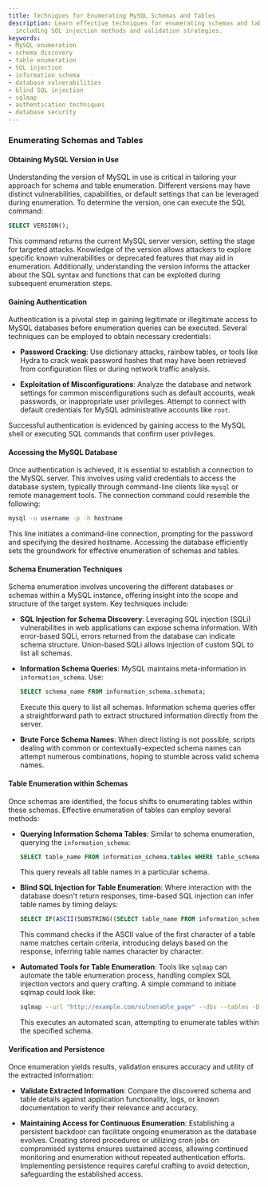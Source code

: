 ```yaml
---
title: Techniques for Enumerating MySQL Schemas and Tables
description: Learn effective techniques for enumerating schemas and tables in MySQL,
  including SQL injection methods and validation strategies.
keywords:
- MySQL enumeration
- schema discovery
- table enumeration
- SQL injection
- information schema
- database vulnerabilities
- blind SQL injection
- sqlmap
- authentication techniques
- database security
---
```


### Enumerating Schemas and Tables

#### Obtaining MySQL Version in Use

Understanding the version of MySQL in use is critical in tailoring your approach for schema and table enumeration. Different versions may have distinct vulnerabilities, capabilities, or default settings that can be leveraged during enumeration. To determine the version, one can execute the SQL command:

```sql
SELECT VERSION();
```

This command returns the current MySQL server version, setting the stage for targeted attacks. Knowledge of the version allows attackers to explore specific known vulnerabilities or deprecated features that may aid in enumeration. Additionally, understanding the version informs the attacker about the SQL syntax and functions that can be exploited during subsequent enumeration steps.

#### Gaining Authentication

Authentication is a pivotal step in gaining legitimate or illegitimate access to MySQL databases before enumeration queries can be executed. Several techniques can be employed to obtain necessary credentials:

- **Password Cracking**: Use dictionary attacks, rainbow tables, or tools like Hydra to crack weak password hashes that may have been retrieved from configuration files or during network traffic analysis.
  
- **Exploitation of Misconfigurations**: Analyze the database and network settings for common misconfigurations such as default accounts, weak passwords, or inappropriate user privileges. Attempt to connect with default credentials for MySQL administrative accounts like `root`.

Successful authentication is evidenced by gaining access to the MySQL shell or executing SQL commands that confirm user privileges.

#### Accessing the MySQL Database

Once authentication is achieved, it is essential to establish a connection to the MySQL server. This involves using valid credentials to access the database system, typically through command-line clients like `mysql` or remote management tools. The connection command could resemble the following:

```bash
mysql -u username -p -h hostname
```

This line initiates a command-line connection, prompting for the password and specifying the desired hostname. Accessing the database efficiently sets the groundwork for effective enumeration of schemas and tables.

#### Schema Enumeration Techniques

Schema enumeration involves uncovering the different databases or schemas within a MySQL instance, offering insight into the scope and structure of the target system. Key techniques include:

- **SQL Injection for Schema Discovery**: Leveraging SQL injection (SQLi) vulnerabilities in web applications can expose schema information. With error-based SQLi, errors returned from the database can indicate schema structure. Union-based SQLi allows injection of custom SQL to list all schemas.

- **Information Schema Queries**: MySQL maintains meta-information in `information_schema`. Use:

  ```sql
  SELECT schema_name FROM information_schema.schemata;
  ```
  
  Execute this query to list all schemas. Information schema queries offer a straightforward path to extract structured information directly from the server.

- **Brute Force Schema Names**: When direct listing is not possible, scripts dealing with common or contextually-expected schema names can attempt numerous combinations, hoping to stumble across valid schema names.

#### Table Enumeration within Schemas

Once schemas are identified, the focus shifts to enumerating tables within these schemas. Effective enumeration of tables can employ several methods:

- **Querying Information Schema Tables**: Similar to schema enumeration, querying the `information_schema`:

  ```sql
  SELECT table_name FROM information_schema.tables WHERE table_schema='target_schema';
  ```

  This query reveals all table names in a particular schema.

- **Blind SQL Injection for Table Enumeration**: Where interaction with the database doesn't return responses, time-based SQL injection can infer table names by timing delays:

  ```sql
  SELECT IF(ASCII(SUBSTRING((SELECT table_name FROM information_schema.tables LIMIT 1),1,1))>100,SLEEP(5),NULL);
  ```

  This command checks if the ASCII value of the first character of a table name matches certain criteria, introducing delays based on the response, inferring table names character by character.

- **Automated Tools for Table Enumeration**: Tools like `sqlmap` can automate the table enumeration process, handling complex SQL injection vectors and query crafting. A simple command to initiate sqlmap could look like:

  ```bash
  sqlmap --url "http://example.com/vulnerable_page" --dbs --tables -D target_schema
  ```

  This executes an automated scan, attempting to enumerate tables within the specified schema.

#### Verification and Persistence

Once enumeration yields results, validation ensures accuracy and utility of the extracted information:

- **Validate Extracted Information**: Compare the discovered schema and table details against application functionality, logs, or known documentation to verify their relevance and accuracy.

- **Maintaining Access for Continuous Enumeration**: Establishing a persistent backdoor can facilitate ongoing enumeration as the database evolves. Creating stored procedures or utilizing cron jobs on compromised systems ensures sustained access, allowing continued monitoring and enumeration without repeated authentication efforts. Implementing persistence requires careful crafting to avoid detection, safeguarding the established access.